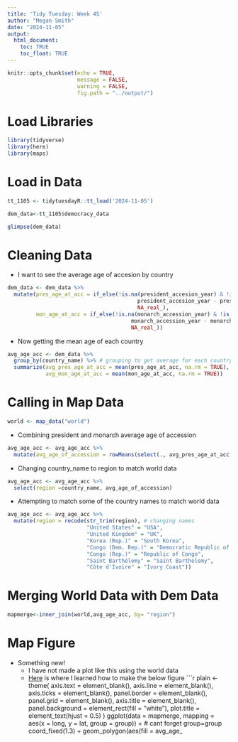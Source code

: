 ```yaml
---
title: 'Tidy Tuesday: Week 45'
author: "Megan Smith"
date: "2024-11-05"
output: 
  html_document:
    toc: TRUE
    toc_float: TRUE
---
```


```r
knitr::opts_chunk$set(echo = TRUE,
                      message = FALSE,
                      warning = FALSE,
                      fig.path = "../output/")
```

# Load Libraries 
```r
library(tidyverse)
library(here)
library(maps)
```

# Load in Data 
```r
tt_1105 <- tidytuesdayR::tt_load('2024-11-05')

dem_data<-tt_1105$democracy_data

glimpse(dem_data)
```
# Cleaning Data

 - I want to see the average age of accesion by country

```r
dem_data <- dem_data %>%
  mutate(pres_age_at_acc = if_else(!is.na(president_accesion_year) & !is.na(president_birthyear), # creating new column for age at acc
                                         president_accesion_year - president_birthyear, #accesion year - birth year to come up with age at succession 
                                         NA_real_),
         mon_age_at_acc = if_else(!is.na(monarch_accession_year) & !is.na(monarch_birthyear),# same for monarchs
                                       monarch_accession_year - monarch_birthyear,
                                       NA_real_))
```

- Now getting the mean age of each country
```r
avg_age_acc <- dem_data %>%
  group_by(country_name) %>% # grouping to get average for each country
  summarize(avg_pres_age_at_acc = mean(pres_age_at_acc, na.rm = TRUE),
            avg_mon_age_at_acc = mean(mon_age_at_acc, na.rm = TRUE))
```


# Calling in Map Data 

 
```r
world <- map_data("world")
```

- Combining president and monarch average age of accession 
```r
avg_age_acc <- avg_age_acc %>%
  mutate(avg_age_of_accession = rowMeans(select(., avg_pres_age_at_acc, avg_mon_age_at_acc), na.rm = TRUE)) # rowMeans to calc means across columns 
```

- Changing country_name to region to match world data
```r
avg_age_acc <- avg_age_acc %>%
  select(region =country_name, avg_age_of_accession)
```

- Attempting to match some of the country names to match world data 
```r
avg_age_acc <- avg_age_acc %>%
  mutate(region = recode(str_trim(region), # changing names 
                         "United States" = "USA",
                         "United Kingdom" = "UK",
                         "Korea (Rep.)" = "South Korea",
                         "Congo (Dem. Rep.)" = "Democratic Republic of the Congo",
                         "Congo (Rep.)" = "Republic of Congo",
                         "Saint Barthélemy" = "Saint Barthelemy",
                         "Côte d'Ivoire" = "Ivory Coast")) 
```

# Merging World Data with Dem Data
```r
mapmerge<-inner_join(world,avg_age_acc, by= "region")

```

# Map Figure

- Something new!
  - I have not made a plot like this using the world data 
   - [Here](https://sarahpenir.github.io/r/making-maps/) is where I learned how to make the below figure
```r
plain <- theme(
  axis.text = element_blank(),
  axis.line = element_blank(),
  axis.ticks = element_blank(),
  panel.border = element_blank(),
  panel.grid = element_blank(),
  axis.title = element_blank(),
  panel.background = element_rect(fill = "white"),
  plot.title = element_text(hjust = 0.5)
)
ggplot(data = mapmerge, mapping = aes(x = long, y = lat, group = group)) +  # cant forget group=group
  coord_fixed(1.3) +
  geom_polygon(aes(fill = avg_age_